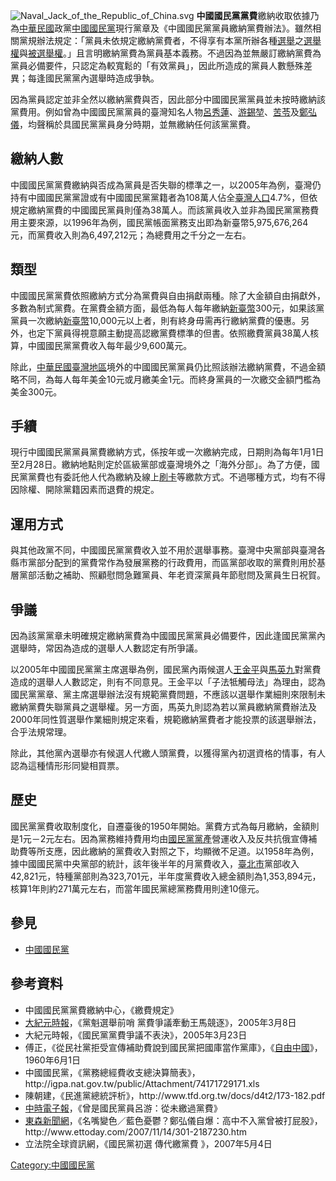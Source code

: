 [[File:Naval_Jack_of_the_Republic_of_China.svg|right]]
'''中國國民黨黨費'''繳納收取依據乃為[[中華民國|中華民國]]政黨[[中國國民黨|中國國民黨]]現行黨章及《中國國民黨黨員繳納黨費辦法》。雖然相關黨規辦法規定：「黨員未依規定繳納黨費者，不得享有本黨所辦各種[[選舉|選舉]]之[[選舉權|選舉權]]與[[被選舉權|被選舉權]]。」且言明繳納黨費為黨員基本義務。不過因為並無嚴訂繳納黨費為黨員必備要件，只認定為較寬鬆的「有效黨員」，因此所造成的黨員人數懸殊差異；每逢國民黨黨內選舉時造成爭執。

因為黨員認定並非全然以繳納黨費與否，因此部分中國國民黨黨員並未按時繳納該黨費用。例如曾為中國國民黨黨員的臺灣知名人物[[呂秀蓮|呂秀蓮]]、[[游錫堃|游錫堃]]、[[苦苓|苦苓]]及[[鄭弘儀|鄭弘儀]]，均聲稱於具國民黨黨員身分時期，並無繳納任何該黨黨費。

==繳納人數==
中國國民黨黨費繳納與否成為黨員是否失聯的標準之一，以2005年為例，臺灣仍持有中國國民黨黨證或有中國國民黨黨籍者為108萬人佔全[[臺灣人口|臺灣人口]]4.7%，但依規定繳納黨費的中國國民黨員則僅為38萬人。而該黨員收入並非為國民黨黨務費用主要來源，以1996年為例，國民黨帳面黨務支出即為新臺幣5,975,676,264元，而黨費收入則為6,497,212元；為總費用之千分之一左右。

==類型==
中國國民黨黨費依照繳納方式分為黨費與自由捐獻兩種。除了大金額自由捐獻外，多數為制式黨費。在黨費金額方面，最低為每人每年繳納[[新臺幣|新臺幣]]300元，如果該黨黨員一次繳納[[新臺幣|新臺幣]]10,000元以上者，則有終身毋需再行繳納黨費的優惠。另外，也定下黨員得視意願主動提高認繳黨費標準的但書。依照繳費黨員38萬人核算，中國國民黨黨費收入每年最少9,600萬元。

除此，[[中華民國臺灣地區|中華民國臺灣地區]]境外的中國國民黨黨員仍比照該辦法繳納黨費，不過金額略不同，為每人每年美金10元或月繳美金1元。而終身黨員的一次繳交金額門檻為美金300元。

==手續==
現行中國國民黨黨員黨費繳納方式，係按年或一次繳納完成，日期則為每年1月1日至2月28日。繳納地點則定於區級黨部或臺灣境外之「海外分部」。為了方便，國民黨黨費也有委託他人代為繳納及線上[[刷卡|刷卡]]等繳款方式。不過哪種方式，均有不得因除權、開除黨籍因素而退費的規定。

==運用方式==
與其他政黨不同，中國國民黨黨費收入並不用於選舉事務。臺灣中央黨部與臺灣各縣市黨部分配到的黨費常作為發展黨務的行政費用，而區黨部收取的黨費則用於基層黨部活動之補助、照顧慰問急難黨員、年老資深黨員年節慰問及黨員生日祝賀。

==爭議==
因為該黨黨章未明確規定繳納黨費為中國國民黨黨員必備要件，因此逢國民黨黨內選舉時，常因為造成的選舉人人數認定有所爭議。

以2005年中國國民黨黨主席選舉為例，國民黨內兩候選人[[王金平|王金平]]與[[馬英九|馬英九]]對黨費造成的選舉人人數認定，則有不同意見。王金平以「子法牴觸母法」為理由，認為國民黨黨章、黨主席選舉辦法沒有規範黨費問題，不應該以選舉作業細則來限制未繳納黨費失聯黨員之選舉權。另一方面，馬英九則認為若以黨員繳納黨費辦法及2000年同性質選舉作業細則規定來看，規範繳納黨費者才能投票的該選舉辦法，合乎法規常理。

除此，其他黨內選舉亦有候選人代繳人頭黨費，以獲得黨內初選資格的情事，有人認為這種情形形同變相買票。
==歷史==
國民黨黨費收取制度化，自遷臺後的1950年開始。黨費方式為每月繳納，金額則是1元－2元左右。因為黨務維持費用均由[[國民黨黨產|國民黨黨產]]營運收入及反共抗俄宣傳補助費等所支應，因此繳納的黨費收入對照之下，均顯微不足道。以1958年為例，據中國國民黨中央黨部的統計，該年後半年的月黨費收入，[[臺北市|臺北市]]黨部收入42,821元，特種黨部則為323,701元，半年度黨費收入總金額則為1,353,894元，核算1年則約271萬元左右，而當年國民黨總黨務費用則達10億元。

==參見==
*[[中國國民黨|中國國民黨]]
==參考資料==
*中國國民黨黨費繳納中心，《繳費規定》
*[[大紀元時報|大紀元時報]]，《黨魁選舉前哨 黨費爭議牽動王馬競逐》，2005年3月8日
*大紀元時報，《國民黨黨費爭議不表決》，2005年3月23日
*傅正，《從民社黨拒受宣傳補助費說到國民黨把國庫當作黨庫》，《[[自由中國_(雜誌)|自由中國]]》，1960年6月1日
*中國國民黨，《黨務總經費收支總決算簡表》，http://igpa.nat.gov.tw/public/Attachment/74171729171.xls{{dead link|date=2017年11月 |bot=InternetArchiveBot |fix-attempted=yes }}
*陳朝建，《民進黨總統評析》，http://www.tfd.org.tw/docs/d4t2/173-182.pdf{{Wayback|url=http://www.tfd.org.tw/docs/d4t2/173-182.pdf |date=20080828121305 }}
*[[中時電子報|中時電子報]]，《曾是國民黨員呂游：從未繳過黨費》
*[[東森新聞網|東森新聞網]]，《名嘴變色／藍色憂鬱？鄭弘儀自爆：高中不入黨曾被打屁股》，http://www.ettoday.com/2007/11/14/301-2187230.htm{{Wayback|url=http://www.ettoday.com/2007/11/14/301-2187230.htm |date=20071115020447 }}
*立法院全球資訊網，《國民黨初選 傳代繳黨費 》，2007年5月4日

[[Category:中國國民黨|Category:中國國民黨]]